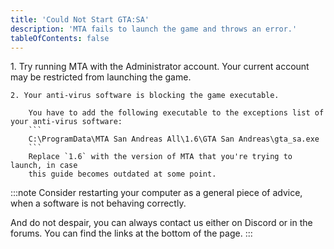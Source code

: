 ```yaml
---
title: 'Could Not Start GTA:SA'
description: 'MTA fails to launch the game and throws an error.'
tableOfContents: false
---
```



<Steps>
    1. Try running MTA with the Administrator account.  
        Your current account may be restricted from launching the game.

    2. Your anti-virus software is blocking the game executable.

        You have to add the following executable to the exceptions list of your anti-virus software:
        ```
        C:\ProgramData\MTA San Andreas All\1.6\GTA San Andreas\gta_sa.exe
        ```
        Replace `1.6` with the version of MTA that you're trying to launch, in case
        this guide becomes outdated at some point.
</Steps>

:::note
Consider restarting your computer as a general piece of advice, when a software
is not behaving correctly.

And do not despair, you can always contact us either on Discord or in the forums.
You can find the links at the bottom of the page.
:::
